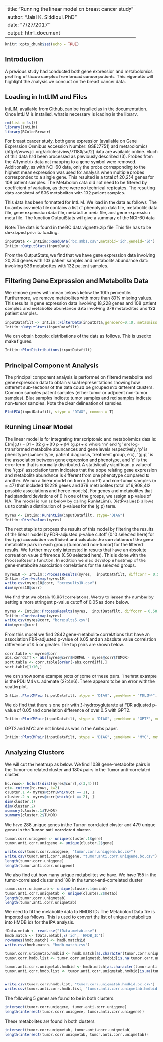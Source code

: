 
---
title: "Running the linear model on breast cancer study"
author: "Jalal K. Siddiqui, PhD"
date: "7/27/2017"
output: html_document
---

```r
knitr::opts_chunk$set(echo = TRUE)
```

## Introduction

A previous study had conducted both gene expression and metabolomics profiling of tissue samples from breast cancer patients.  This vigenette will highlight the analysis we conduct on the breast cancer data.  

## Loading in IntLIM and Files

IntLIM, available from Github, can be installed as in the documentation.  Once IntLIM is installed, what is necessary is loading in the library.  

```r
rm(list = ls())
library(IntLim)
library(RColorBrewer)
```

For breast cancer study, both gene expression (available on Gene Expression Omnibus Accession Number:  GSE27751) and metabolomics  (http://www.jci.org/articles/view/71180/sd/2) data are available online.   Much of this data had been processed as previously described (3).  Probes from the Affymetrix data not mapping to a gene symbol were removed.  Additionally, as with NCI-60 data, only the probe corresponding to the highest mean expression was used for analysis when multiple probes corresponded to a single gene. This resulted in a total of 20,254 genes for 108 patient samples.  The Metabolon data did not need to be filtered by coefficient of variation, as there were no technical replicates.  The resulting data consisted of 536 metabolites with 132 patient samples.    

This data has been formatted for IntLIM.  We load in the data as follows.  The bc.ambs.csv meta file contains a list of phenotypic data file, metabolite data file, gene expression data file, metabolite meta file, and gene expression meta file. The function OutputStats will give a summary of the NCI-60 data

Note:  The data is found in the BC.data.vignette.zip file.  This file has to be de-zipped prior to loading.  

```r
inputData <- IntLim::ReadData('bc.ambs.csv',metabid='id',geneid='id')
IntLim::OutputStats(inputData)
```

From the OutputStats, we find that we have gene expression data involving 20,254 genes with 108 patient samples and metabolite abundance data involving 536 metabolites with 132 patient samples.  

## Filtering Gene Expression and Metabolite Data

We remove genes with mean belows below the 10th percentile.  Furthermore, we remove metabolites with more than 80% missing values.  This results in gene expression data involving 18,228 genes and 108 patient samples and metabolite abundance data involving 379 metabolites and 132 patient samples.  

```r
inputDatafilt <- IntLim::FilterData(inputData,geneperc=0.10, metabmiss = 0.80)
IntLim::OutputStats(inputDatafilt)
```

We can obtain boxplot distributions of the data as follows. This is used to make figures.  

```r
IntLim::PlotDistributions(inputDatafilt)
```

## Principal Component Analysis

The principal component analysis is performed on filtered metabolite and gene expression data to obtain visual representations showing how different sub-sections of the data could be grouped into different clusters.  Common samples patient samples (either tumor or adjacent non-tumor samples).  Blue samples indicate tumor samples and red samples indicate non-tumor samples.  Note the clear delineation of samples.  

```r
PlotPCA(inputDatafilt, stype = "DIAG", common = T)
```

## Running Linear Model

The linear model is for integrating transcriptomic and metabolomics data is:  E(m|g,t) = β1 + β2 g + β3 p + β4 (g:p) + ε where ‘m’ and ‘g’ are log-transformed metabolite abundances and gene levels respectively, ‘p’ is phenotype (cancer type, patient diagnosis, treatment group, etc), ‘(g:p)’ is the association between gene expression and phenotype, and ‘ε’ is the error term that is normally distributed.  A statistically significant p value of the ‘(g:p)’ association term indicates that the slope relating gene expression and metabolite abundance is different from one phenotype compared to another. We run a linear model on tumor (n = 61) and non-tumor samples (n = 47) that included 18,228 genes and 379 metabolites (total of 6,908,412 possible associations and hence models).  For genes and metabolites that had standard deviations of 0 in one of the groups, we assign a p value of NA.  The model is run as below by calling RunIntLim().  DistPvalues() allows us to obtain a distribution of p-values for the (g:p) term.  

```r
myres <- IntLim::RunIntLim(inputDatafilt, stype="DIAG")
IntLim::DistPvalues(myres)
```

The next step is to process the results of this model by filtering the results of the linear model by FDR-adjusted p-value cutoff (0.10 selected here) for the (g:p) association coefficient and calculate the correlations of the gene-metabolite pairs in each group (tumor and non-tumor) for the filtered results.  We further may only interested in results that have an absolute correlation value difference (0.50 selected here). This is done with the ProcessResults function.  In addition we also develop a heatmap of the gene-metabolite association correlations for the selected groups.  

```r
myres10 <- IntLim::ProcessResults(myres,  inputDatafilt, diffcorr = 0.50, pvalcutoff = 0.10)
IntLim::CorrHeatmap(myres10)
write.csv(myres10@corr, "bcresults10.csv")
dim(myres10@corr)
```

We find that we obtain 10,861 correlations.  We try to lessen the number by setting a more stringent p-value cutoff of 0.05 as done below.  

```r
myres <- IntLim::ProcessResults(myres,  inputDatafilt, diffcorr = 0.50, pvalcutoff = 0.05)
IntLim::CorrHeatmap(myres)
write.csv(myres@corr, "bcresults5.csv")
dim(myres@corr)
```

From this model we find 2842 gene-metabolite correlations that have an association FDR-adjusted p-value of 0.05 and an absolute value correlation difference of 0.5 or greater.  The top pairs are shown below.  

```r
corr.table <- myres@corr
abs.corrdiff <- abs(myres@corr$NORMAL - myres@corr$TUMOR)
sort.table <- corr.table[order(-abs.corrdiff),]
sort.table[1:10,]
```

We can show some example plots of some of these pairs.  The first example is the PDLIM4 vs. adrenate (22:4n6).  There appears to be an error with the scatterplot.  

```r

IntLim::PlotGMPair(inputDatafilt, stype = "DIAG", geneName = "PDLIM4", metabName = "adrenate (22:4n6)")

```

We do find that there is one pair with 2-hydroxyglutarate at FDR adjusted p-value of 0.05 and correlation difference of over 0.5 with GPT2.  
```r
IntLim::PlotGMPair(inputDatafilt, stype = "DIAG", geneName = "GPT2", metabName = "2-hydroxyglutarate")
```

GPT2 and MYC are not linked as was in the Ambs paper.  
```r
IntLim::PlotGMPair(inputDatafilt, stype = "DIAG", geneName = "MYC", metabName = "2-hydroxyglutarate")
```


## Analyzing Clusters

We will cut the heatmap as below. We find 1038 gene-metabolite pairs in the Tumor-correlated cluster and 1804 pairs in the Tumor anti-correlated cluster.    

```r
hc.rows<- hclust(dist(myres@corr[,c(3,4)]))
ct<- cutree(hc.rows, k=2) 
cluster.1 <- myres@corr[which(ct == 1), ]
cluster.2 <- myres@corr[which(ct == 2), ]
dim(cluster.1)
dim(cluster.2)
summary(cluster.1$TUMOR)
summary(cluster.2$TUMOR)

```

We have 288 unique genes in the Tumor-correlated cluster and 479 unique genes in the Tumor-anti-correlated cluster.  
```r
tumor.corr.uniqgene <- unique(cluster.1$gene)
tumor.anti.corr.uniqgene <- unique(cluster.2$gene)

write.csv(tumor.corr.uniqgene, "tumor.corr.uniqgene.bc.csv")
write.csv(tumor.anti.corr.uniqgene, "tumor.anti.corr.uniqgene.bc.csv")
length(tumor.corr.uniqgene)
length(tumor.anti.corr.uniqgene)
```

We also find out how many unique metabolites we have.  We have 155 in the tumor-correlated cluster and 188 in the tumor-anti-correlated cluster
```r
tumor.corr.uniqmetab <- unique(cluster.1$metab)
tumor.anti.corr.uniqmetab <- unique(cluster.2$metab)
length(tumor.corr.uniqmetab)
length(tumor.anti.corr.uniqmetab)
```

We need to fit the metabolite data to HMDB IDs
The Metabolon fData file is imported as follows. This is used to convert the list of unique metabolites into HMDB ids for the IPA analysis.  

```r


fData.metab <- read.csv("fData.metab.csv")
hmdb.match <- fData.metab[,c('id', 'HMDB_ID')]
rownames(hmdb.match) <- hmdb.match$id
write.csv(hmdb.match, "hmdb.match.csv")

tumor.corr.uniqmetab.hmdbid <- hmdb.match[as.character(tumor.corr.uniqmetab),]
tumor.corr.hmdb.list <- tumor.corr.uniqmetab.hmdbid[is.na(tumor.corr.uniqmetab.hmdbid$HMDB_ID) == FALSE,'HMDB_ID']

tumor.anti.corr.uniqmetab.hmdbid <- hmdb.match[as.character(tumor.anti.corr.uniqmetab),]
tumor.anti.corr.hmdb.list <- tumor.anti.corr.uniqmetab.hmdbid[is.na(tumor.anti.corr.uniqmetab.hmdbid$HMDB_ID) == FALSE,'HMDB_ID']


write.csv(tumor.corr.hmdb.list, "tumor.corr.uniqmetab.hmdbid.bc.csv")
write.csv(tumor.anti.corr.hmdb.list, "tumor.anti.corr.uniqmetab.hmdbid.bc.csv")
```

The following 5 genes are found to be in both clusters.  

```r
intersect(tumor.corr.uniqgene, tumor.anti.corr.uniqgene)
length(intersect(tumor.corr.uniqgene, tumor.anti.corr.uniqgene))
```

These metabolites are found in both clusters

```r
intersect(tumor.corr.uniqmetab, tumor.anti.corr.uniqmetab)
length(intersect(tumor.corr.uniqmetab, tumor.anti.corr.uniqmetab))
```


